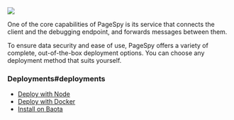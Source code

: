 
<a href={ApiImg} target="_blank">
  <img src={ApiImg} />
</a>

One of the core capabilities of PageSpy is its service that connects the client and the debugging endpoint, and forwards messages between them.

To ensure data security and ease of use, PageSpy offers a variety of complete, out-of-the-box deployment options. You can choose any deployment method that suits yourself.

### Deployments#deployments

- [Deploy with Node](./deploy-with-node)
- [Deploy with Docker](./deploy-with-docker)
- [Install on Baota](./deploy-with-baota)
